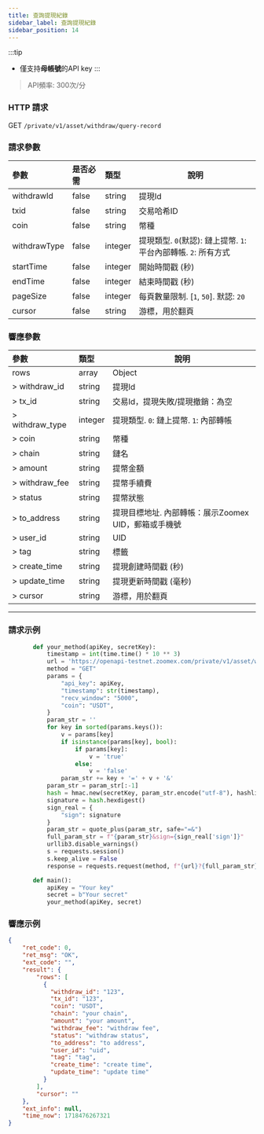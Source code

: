 ```yaml
---
title: 查詢提現紀錄
sidebar_label: 查詢提現紀錄
sidebar_position: 14
---
```


:::tip
* 僅支持**母帳號**的API key
:::

> API頻率: 300次/分

### HTTP 請求
GET `/private/v1/asset/withdraw/query-record`

### 請求參數
| 參數 | 是否必需 | 類型 | 說明|
|:----- |:-------|:-----|------ |
|withdrawId |false |string |提現Id |
|txid |false |string |交易哈希ID |
|coin |false |string |幣種 |
|withdrawType |false |integer |提現類型. `0`(默認): 鏈上提幣. `1`: 平台內部轉帳. `2`: 所有方式|
|startTime |false |integer |開始時間戳 (秒) |
|endTime |false |integer |結束時間戳 (秒) |
|pageSize |false |integer |每頁數量限制. [`1`, `50`]. 默認: `20`|
|cursor |false |string |游標，用於翻頁|

### 響應參數
| 參數 | 類型 | 說明|
|:----- |:-----|----- |
|rows |array|Object |
|> withdraw_id |string |提現Id |
|> tx_id |string |交易Id，提現失敗/提現撤銷：為空 |
|> withdraw_type |integer |提現類型. `0`: 鏈上提幣. `1`: 內部轉帳|
|> coin |string |幣種 |
|> chain |string |鏈名 |
|> amount |string |提幣金額 |
|> withdraw_fee |string |提幣手續費 |
|> status |string |提幣狀態 |
|> to_address |string |提現目標地址. 內部轉帳：展示Zoomex UID，郵箱或手機號 |
|> user_id |string |UID |
|> tag |string |標籤 |
|> create_time |string |提現創建時間戳 (秒) |
|> update_time |string |提現更新時間戳 (毫秒) |
|> cursor |string |游標，用於翻頁 |


---

### 請求示例

```python
       def your_method(apiKey, secretKey):
           timestamp = int(time.time() * 10 ** 3)
           url = 'https://openapi-testnet.zoomex.com/private/v1/asset/withdraw/query-record'
           method = "GET"
           params = {
               "api_key": apiKey,
               "timestamp": str(timestamp),
               "recv_window": "5000",
               "coin": "USDT",
           }
           param_str = ''
           for key in sorted(params.keys()):
               v = params[key]
               if isinstance(params[key], bool):
                   if params[key]:
                       v = 'true'
                   else:
                       v = 'false'
               param_str += key + '=' + v + '&'
           param_str = param_str[:-1]
           hash = hmac.new(secretKey, param_str.encode("utf-8"), hashlib.sha256)
           signature = hash.hexdigest()
           sign_real = {
               "sign": signature
           }
           param_str = quote_plus(param_str, safe="=&")
           full_param_str = f"{param_str}&sign={sign_real['sign']}"
           urllib3.disable_warnings()
           s = requests.session()
           s.keep_alive = False
           response = requests.request(method, f"{url}?{full_param_str}", verify=False)

       def main():
           apiKey = "Your key"
           secret = b"Your secret"
           your_method(apiKey, secret)

```

### 響應示例

```json
{
    "ret_code": 0,
    "ret_msg": "OK",
    "ext_code": "",
    "result": {
        "rows": [
          {
            "withdraw_id": "123",
            "tx_id": "123",
            "coin": "USDT",
            "chain": "your chain",
            "amount": "your amount",
            "withdraw_fee": "withdraw fee",
            "status": "withdraw status",
            "to_address": "to address",
            "user_id": "uid",
            "tag": "tag",
            "create_time": "create time",
            "update_time": "update time"
          }
        ],
        "cursor": ""
    },
    "ext_info": null,
    "time_now": 1718476267321
}
```
